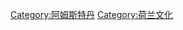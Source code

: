{{Commonscat|Culture of Amsterdam}}

[[Category:阿姆斯特丹|Category:阿姆斯特丹]]
[[Category:荷兰文化|Category:荷兰文化]]